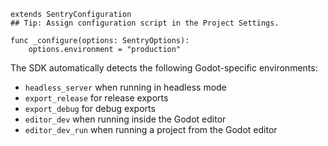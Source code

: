 ```gdscript
extends SentryConfiguration
## Tip: Assign configuration script in the Project Settings.

func _configure(options: SentryOptions):
	options.environment = "production"
```

The SDK automatically detects the following Godot-specific environments:
- `headless_server` when running in headless mode
- `export_release` for release exports
- `export_debug` for debug exports
- `editor_dev` when running inside the Godot editor
- `editor_dev_run` when running a project from the Godot editor
